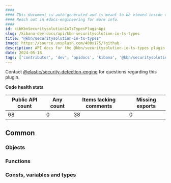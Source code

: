 ```yaml
---
####
#### This document is auto-generated and is meant to be viewed inside our experimental, new docs system.
#### Reach out in #docs-engineering for more info.
####
id: kibKbnSecuritysolutionIoTsTypesPluginApi
slug: /kibana-dev-docs/api/kbn-securitysolution-io-ts-types
title: "@kbn/securitysolution-io-ts-types"
image: https://source.unsplash.com/400x175/?github
description: API docs for the @kbn/securitysolution-io-ts-types plugin
date: 2024-05-18
tags: ['contributor', 'dev', 'apidocs', 'kibana', '@kbn/securitysolution-io-ts-types']
---
```




Contact [@elastic/security-detection-engine](https://github.com/orgs/elastic/teams/security-detection-engine) for questions regarding this plugin.

**Code health stats**

| Public API count  | Any count | Items lacking comments | Missing exports |
|-------------------|-----------|------------------------|-----------------|
| 68 | 0 | 38 | 0 |

## Common

### Objects
<DocDefinitionList data={kbnSecuritysolutionIoTsTypesObj.common.objects}/>

### Functions
<DocDefinitionList data={kbnSecuritysolutionIoTsTypesObj.common.functions}/>

### Consts, variables and types
<DocDefinitionList data={kbnSecuritysolutionIoTsTypesObj.common.misc}/>

